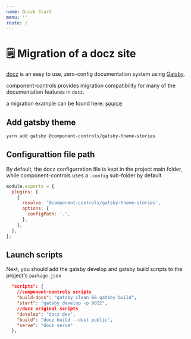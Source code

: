 ```yaml
---
name: Quick Start
menu: ''
route: /
---
```

# 🗒️ Migration of a docz site

[docz](https://www.docz.site) is an easy to use, zero-config documentation system using [Gatsby](https://www.gatsbyjs.org/).

component-controls provides migration compatibility for many of the documentation features in `docz`.

a migration example can be found here: [source](https://github.com/ccontrols/component-controls/tree/master/examples/docz-migration)

## Add gatsby theme

```bash
yarn add gatsby @component-controls/gatsby-theme-stories
```

## Configurattion file path

 By default, the docz configurration file is kept in the project main folder, while component-controls uses a `.config` sub-folder by default.

```js:title=gatsby-config.js
module.exports = {
  plugins: [
    {
      resolve: '@component-controls/gatsby-theme-stories',
      options: {
        configPath: '.',
      },
    },
  ],
};
```

## Launch scripts

Next, you should add the gatsby develop and gatsby build scripts to the project's `package.json`

```json:title=package.json
  "scripts": {
    //component-controls scripts
    "build-docs": "gatsby clean && gatsby build",
    "start": "gatsby develop -p 9022",
    //docz original scripts
    "develop": "docz dev",
    "build": "docz build --dest public",
    "serve": "docz serve"
  },
```